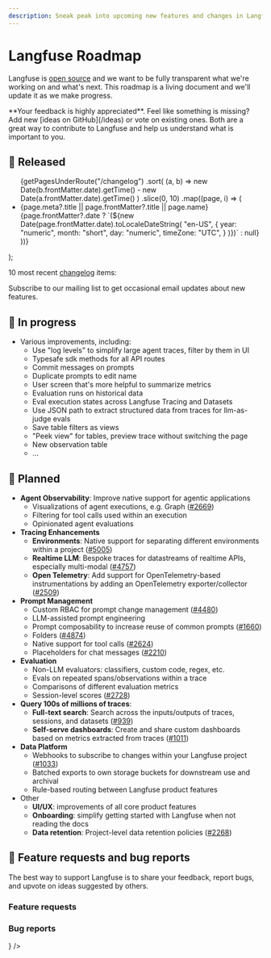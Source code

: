 ```yaml
---
description: Sneak peak into upcoming new features and changes in Langfuse. This page is updated regularly.
---
```


# Langfuse Roadmap

Langfuse is [open source](/docs/open-source) and we want to be fully transparent what we're working on and what's next. This roadmap is a living document and we'll update it as we make progress.


<Callout type="info">
  **Your feedback is highly appreciated**. Feel like something is missing? Add
  new [ideas on GitHub](/ideas) or vote on existing ones. Both are a great way
  to contribute to Langfuse and help us understand what is important to you.
</Callout>

## 🚀 Released


  <ul className="list-disc list pl-6">
    {getPagesUnderRoute("/changelog")
      .sort(
        (a, b) =>
          new Date(b.frontMatter.date).getTime() -
          new Date(a.frontMatter.date).getTime()
      )
      .slice(0, 10)
      .map((page, i) => (
        <li
          className="my-2"
          id={page.route.replace("/changelog/", "")}
          key={page.route.replace("/changelog/", "")}
        >
          <Link
            key={page.route}
            href={page.route}
            className="_text-primary-600 _underline _decoration-from-font [text-underline-position:from-font]"
          >
            <span className="">
              {page.meta?.title || page.frontMatter?.title || page.name}
            </span>
          </Link>
          <span className="text-primary/60 ml-2 hidden sm:inline">
            {page.frontMatter?.date
              ? `(${new Date(page.frontMatter.date).toLocaleDateString(
                  "en-US",
                  {
                    year: "numeric",
                    month: "short",
                    day: "numeric",
                    timeZone: "UTC",
                  }
                )})`
              : null}
          </span>
        </li>
      ))}
  </ul>
);

10 most recent [changelog](/changelog) items:

<ChangelogList />


<Callout type="info">

Subscribe to our mailing list to get occasional email updates about new features.

<ProductUpdateSignup source="self-host guide" className="my-3 max-w-sm" />

</Callout>

## 🚧 In progress

- Various improvements, including:
  - Use "log levels" to simplify large agent traces, filter by them in UI
  - Typesafe sdk methods for all API routes
  - Commit messages on prompts
  - Duplicate prompts to edit name
  - User screen that's more helpful to summarize metrics
  - Evaluation runs on historical data
  - Eval execution states across Langfuse Tracing and Datasets
  - Use JSON path to extract structured data from traces for llm-as-judge evals
  - Save table filters as views
  - "Peek view" for tables, preview trace without switching the page
  - New observation table
  - ...

## 🔮 Planned

- **Agent Observability**: Improve native support for agentic applications
  - Visualizations of agent executions, e.g. Graph ([#2669](https://github.com/orgs/langfuse/discussions/2669))
  - Filtering for tool calls used within an execution
  - Opinionated agent evaluations
- **Tracing Enhancements**
  - **Environments**: Native support for separating different environments within a project ([#5005](https://github.com/orgs/langfuse/discussions/5005))
  - **Realtime LLM**: Bespoke traces for datastreams of realtime APIs, especially multi-modal ([#4757](https://github.com/orgs/langfuse/discussions/4757))
  - **Open Telemetry**: Add support for OpenTelemetry-based instrumentations by adding an OpenTelemetry exporter/collector ([#2509](https://github.com/orgs/langfuse/discussions/2509))
- **Prompt Management**
  - Custom RBAC for prompt change management ([#4480](https://github.com/orgs/langfuse/discussions/4480))
  - LLM-assisted prompt engineering
  - Prompt composability to increase reuse of common prompts ([#1660](https://github.com/orgs/langfuse/discussions/1660))
  - Folders ([#4874](https://github.com/orgs/langfuse/discussions/4874))
  - Native support for tool calls ([#2624](https://github.com/orgs/langfuse/discussions/2624))
  - Placeholders for chat messages ([#2210](https://github.com/orgs/langfuse/discussions/2210))
- **Evaluation**
  - Non-LLM evaluators: classifiers, custom code, regex, etc.
  - Evals on repeated spans/observations within a trace
  - Comparisons of different evaluation metrics
  - Session-level scores ([#2728](https://github.com/orgs/langfuse/discussions/2728))
- **Query 100s of millions of traces**:
  - **Full-text search**: Search across the inputs/outputs of traces, sessions, and datasets ([#939](https://github.com/orgs/langfuse/discussions/939))
  - **Self-serve dashboards**: Create and share custom dashboards based on metrics extracted from traces ([#1011](https://github.com/orgs/langfuse/discussions/1011))
- **Data Platform**
  - Webhooks to subscribe to changes within your Langfuse project ([#1033](https://github.com/orgs/langfuse/discussions/1033))
  - Batched exports to own storage buckets for downstream use and archival
  - Rule-based routing between Langfuse product features
- Other
  - **UI/UX**: improvements of all core product features
  - **Onboarding**: simplify getting started with Langfuse when not reading the docs
  - **Data retention**: Project-level data retention policies ([#2268](https://github.com/orgs/langfuse/discussions/2268))

## 🙏 Feature requests and bug reports

The best way to support Langfuse is to share your feedback, report bugs, and upvote on ideas suggested by others.

### Feature requests


<GhDiscussionsPreview filterCategory="Ideas" itemsPerPage={10} />

### Bug reports


<Cards num={2}>
  <Card href="/issues" title="Bugs (GitHub Issues)" arrow icon={<Bug />} />
</Cards>
